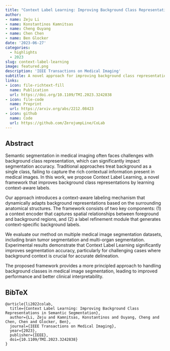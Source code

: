 ```yaml
---
title: "Context Label Learning: Improving Background Class Representations in Semantic Segmentation"
author: 
- name: Zeju Li
- name: Konstantinos Kamnitsas
- name: Cheng Ouyang
- name: Chen Chen
- name: Ben Glocker
date: '2023-06-27'
categories:
  - highlights
  - 2023
slug: context-label-learning
image: featured.png
description: 'IEEE Transactions on Medical Imaging'
subtitle: A novel approach for improving background class representations in semantic segmentation through context label learning.
links:
- icon: file-richtext-fill
  name: Publication
  url: https://doi.org/10.1109/TMI.2023.3242838
- icon: file-code
  name: Preprint
  url: https://arxiv.org/abs/2212.08423
- icon: github
  name: Code
  url: https://github.com/ZerojumpLine/CoLab
---
```


## Abstract

Semantic segmentation in medical imaging often faces challenges with background class representation, which can significantly impact segmentation accuracy. Traditional approaches treat background as a single class, failing to capture the rich contextual information present in medical images. In this work, we propose Context Label Learning, a novel framework that improves background class representations by learning context-aware labels.

Our approach introduces a context-aware labeling mechanism that dynamically adapts background representations based on the surrounding anatomical structures. The framework consists of two key components: (1) a context encoder that captures spatial relationships between foreground and background regions, and (2) a label refinement module that generates context-specific background labels.

We evaluate our method on multiple medical image segmentation datasets, including brain tumor segmentation and multi-organ segmentation. Experimental results demonstrate that Context Label Learning significantly improves segmentation accuracy, particularly for challenging cases where background context is crucial for accurate delineation.

The proposed framework provides a more principled approach to handling background classes in medical image segmentation, leading to improved performance and better clinical interpretability.

## BibTeX

```{=html}
<pre class="quarto-appendix-bibtex" data-clipboard-text="@article{li2022colab,
  title={Context Label Learning: Improving Background Class Representations in Semantic Segmentation},
  author={Li, Zeju and Kamnitsas, Konstantinos and Ouyang, Cheng and Chen, Chen and Glocker, Ben},
  journal={IEEE Transactions on Medical Imaging},
  year={2023},
  publisher={IEEE},
  doi={10.1109/TMI.2023.3242838}
}"><code>@article{li2022colab,
  title={Context Label Learning: Improving Background Class Representations in Semantic Segmentation},
  author={Li, Zeju and Kamnitsas, Konstantinos and Ouyang, Cheng and Chen, Chen and Glocker, Ben},
  journal={IEEE Transactions on Medical Imaging},
  year={2023},
  publisher={IEEE},
  doi={10.1109/TMI.2023.3242838}
}</code></pre>
``` 